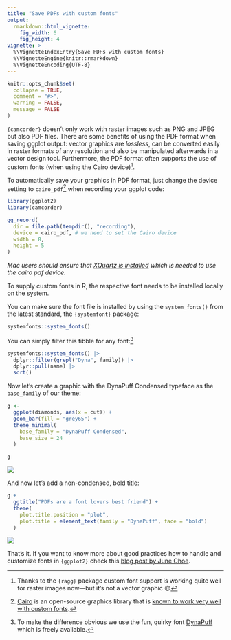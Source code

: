 ```yaml
---
title: "Save PDFs with custom fonts"
output: 
  rmarkdown::html_vignette:
    fig_width: 6
    fig_height: 4
vignette: >
  %\VignetteIndexEntry{Save PDFs with custom fonts}
  %\VignetteEngine{knitr::rmarkdown}
  %\VignetteEncoding{UTF-8}
---
```


```r
knitr::opts_chunk$set(
  collapse = TRUE,
  comment = "#>",
  warning = FALSE,
  message = FALSE
)
```

`{camcorder}` doesn't only work with raster images such as PNG and JPEG but also PDF files. There are some benefits of using the PDF format when saving ggplot output: vector graphics are *lossless*, can be converted easily in raster formats of any resolution and also be manipulated afterwards in a vector design tool. Furthermore, the PDF format often supports the use of custom fonts (when using the Cairo device)[^f1].

[^f1]: Thanks to the `{ragg}` package custom font support is working quite well for raster images now—but it's not a vector graphic 🙃

To automatically save your graphics in PDF format, just change the device setting to `cairo_pdf`[^f2] when recording your ggplot code:

[^f2]: [Cairo](https://en.wikipedia.org/wiki/Cairo_(graphics)) is an open-source graphics library that is [known to work very well with custom fonts](https://www.andrewheiss.com/blog/2017/09/27/working-with-r-cairo-graphics-custom-fonts-and-ggplot/).

```r
library(ggplot2)
library(camcorder)

gg_record(
  dir = file.path(tempdir(), "recording"), 
  device = cairo_pdf, # we need to set the Cairo device
  width = 8,
  height = 5
)
```

*Mac users should ensure that [XQuartz is installed](https://www.xquartz.org/) which is needed to use the cairo pdf device.*

To supply custom fonts in R, the respective font needs to be installed locally on the system. 

You can make sure the font file is installed by using the `system_fonts()` from the latest standard, the `{systemfont}` package:

```r
systemfonts::system_fonts()
```

You can simply filter this tibble for any font:[^f3]

[^f3]: To make the difference obvious we use the fun, quirky font [DynaPuff](https://github.com/googlefonts/dynapuff) which is freely available.

```r
systemfonts::system_fonts() |> 
  dplyr::filter(grepl("Dyna", family)) |>
  dplyr::pull(name) |> 
  sort()
```

Now let's create a graphic with the DynaPuff Condensed typeface as the `base_family` of our theme:

```r
g <- 
  ggplot(diamonds, aes(x = cut)) + 
  geom_bar(fill = "grey65") +
  theme_minimal(
    base_family = "DynaPuff Condensed",
    base_size = 24
  )

g
```

![](custom_font.png)

And now let's add a non-condensed, bold title:

```r
g +
  ggtitle("PDFs are a font lovers best friend") +
  theme(
    plot.title.position = "plot",
    plot.title = element_text(family = "DynaPuff", face = "bold")
  )
```

![](custom_font_title.png)

That's it. If you want to know more about good practices how to handle and customize fonts in `{ggplot2}` check this [blog post by June Choe](https://yjunechoe.github.io/posts/2021-06-24-setting-up-and-debugging-custom-fonts/).


